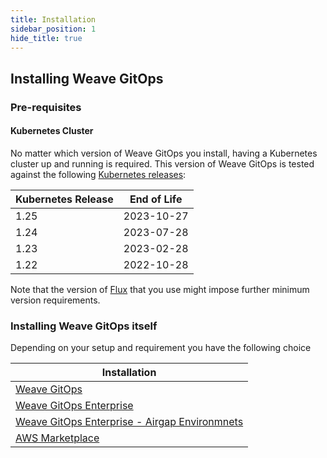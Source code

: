 ```yaml
---
title: Installation
sidebar_position: 1
hide_title: true
---
```


## Installing Weave GitOps

### Pre-requisites

#### Kubernetes Cluster

No matter which version of Weave GitOps you install, having a Kubernetes cluster up
and running is required. This version of Weave GitOps is tested against the following
[Kubernetes releases](https://kubernetes.io/releases/):

| Kubernetes Release | End of Life |
| ------------------ | ----------- |
| 1.25               | 2023-10-27  |
| 1.24               | 2023-07-28  |
| 1.23               | 2023-02-28  |
| 1.22               | 2022-10-28  |

Note that the version of [Flux](https://fluxcd.io/docs/installation/#prerequisites) that you use might impose further minimum version requirements.

### Installing Weave GitOps itself

Depending on your setup and requirement you have the following choice

| Installation                                           |
| ------------------------------------------------------ |
| [Weave GitOps](weave-gitops.mdx)                       |
| [Weave GitOps Enterprise](weave-gitops-enterprise) |
| [Weave GitOps Enterprise - Airgap Environmnets](weave-gitops-enterprise/airgap) |
| [AWS Marketplace](aws-marketplace.mdx)                 |
